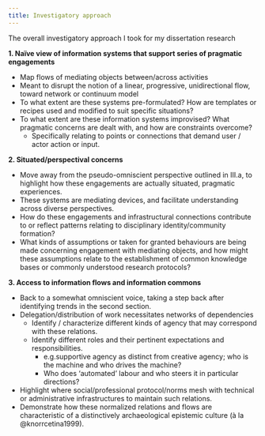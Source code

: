 ```yaml
---
title: Investigatory approach
---
```

The overall investigatory approach I took for my dissertation research

**1. Naïve view of information systems that support series of pragmatic engagements**

- Map flows of mediating objects between/across activities
- Meant to disrupt the notion of a linear, progressive, unidirectional flow, toward network or continuum model
- To what extent are these systems pre-formulated? How are templates or recipes used and modified to suit specific situations?
- To what extent are these information systems improvised? What pragmatic concerns are dealt with, and how are constraints overcome?
  - Specifically relating to points or connections that demand user / actor action or input.

**2. Situated/perspectival concerns**

- Move away from the pseudo-omniscient perspective outlined in III.a, to highlight how these engagements are actually situated, pragmatic experiences.
- These systems are mediating devices, and facilitate understanding across diverse perspectives.
- How do these engagements and infrastructural connections contribute to or reflect patterns relating to disciplinary identity/community formation?
- What kinds of assumptions or taken for granted behaviours are being made concerning engagement with mediating objects, and how might these assumptions relate to the establishment of common knowledge bases or commonly understood research protocols?

**3. Access to information flows and information commons**

- Back to a somewhat omniscient voice, taking a step back after identifying trends in the second section.
- Delegation/distribution of work necessitates networks of dependencies
  - Identify / characterize different kinds of agency that may correspond with these relations.
  - Identify different roles and their pertinent expectations and responsibilities.
    - e.g.supportive agency as distinct from creative agency; who is the machine and who drives the machine?
    - Who does ‘automated’ labour and who steers it in particular directions?
- Highlight where social/professional protocol/norms mesh with technical or administrative infrastructures to maintain such relations.
- Demonstrate how these normalized relations and flows are characteristic of a distinctively archaeological epistemic culture (à la @knorrcetina1999).


